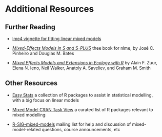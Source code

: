 # Additional Resources

## Further Reading

* [lme4 vignette for fitting linear mixed models](https://cran.r-project.org/web/packages/lme4/vignettes/lmer.pdf) 

* [*Mixed-Effects Models in S and S-PLUS*](https://link.springer.com/book/10.1007/b98882) thee book for nlme, by José C. Pinheiro and Douglas M. Bates

* [*Mixed Effects Models and Extensions in Ecology with R*](https://link.springer.com/book/10.1007/978-0-387-87458-6) by Alain F. Zuur, Elena N. Ieno, Neil Walker, Anatoly A. Saveliev, and Graham M. Smith

## Other Resources

* [Easy Stats](https://easystats.github.io/easystats/) a collection of R packages to assist in statistical modelling, with a big focus on linear models

* [Mixed Model CRAN Task View](https://mirror.oit.ncsu.edu/cran/web/views/MixedModels.html) a curated list of R packages relevant to mixed modelling

* [R-SIG-mixed-models](https://stat.ethz.ch/mailman/listinfo/r-sig-mixed-models) mailing list for help and discussion of mixed-model-related questions, course announcements, etc

